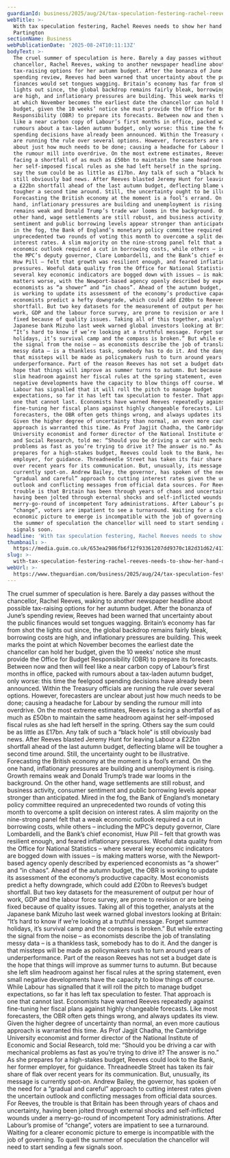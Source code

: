 ```yaml
---
guardianId: business/2025/aug/24/tax-speculation-festering-rachel-reeves-show-her-hand
webTitle: >-
  With tax speculation festering, Rachel Reeves needs to show her hand | Richard
  Partington
sectionName: Business
webPublicationDate: '2025-08-24T10:11:13Z'
bodyText: >-
  The cruel summer of speculation is here. Barely a day passes without the
  chancellor, Rachel Reeves, waking to another newspaper headline about possible
  tax-raising options for her autumn budget. After the bonanza of June’s
  spending review, Reeves had been warned that uncertainty about the public
  finances would set tongues wagging. Britain’s economy has far from shot the
  lights out since, the global backdrop remains fairly bleak, borrowing costs
  are high, and inflationary pressures are building. This week marks the point
  at which November becomes the earliest date the chancellor can hold her
  budget, given the 10 weeks’ notice she must provide the Office for Budget
  Responsibility (OBR) to prepare its forecasts. Between now and then will feel
  like a near carbon copy of Labour’s first months in office, packed with
  rumours about a tax-laden autumn budget, only worse: this time the feelgood
  spending decisions have already been announced. Within the Treasury officials
  are running the rule over several options. However, forecasters are unclear
  about just how much needs to be done; causing a headache for Labour by sending
  the rumour mill into overdrive. On the most extreme estimates, Reeves is
  facing a shortfall of as much as £50bn to maintain the same headroom against
  her self-imposed fiscal rules as she had left herself in the spring. Others
  say the sum could be as little as £17bn. Any talk of such a “black hole” is
  still obviously bad news. After Reeves blasted Jeremy Hunt for leaving Labour
  a £22bn shortfall ahead of the last autumn budget, deflecting blame will be
  tougher a second time around. Still, the uncertainty ought to be illustrative.
  Forecasting the British economy at the moment is a fool’s errand. On the one
  hand, inflationary pressures are building and unemployment is rising. Growth
  remains weak and Donald Trump’s trade war looms in the background. On the
  other hand, wage settlements are still robust, and business activity, consumer
  sentiment and public borrowing levels appear stronger than anticipated. Mired
  in the fog, the Bank of England’s monetary policy committee required an
  unprecedented two rounds of voting this month to overcome a split decision on
  interest rates. A slim majority on the nine-strong panel felt that a weak
  economic outlook required a cut in borrowing costs, while others – including
  the MPC’s deputy governor, Clare Lombardelli, and the Bank’s chief economist,
  Huw Pill – felt that growth was resilient enough, and feared inflationary
  pressures. Woeful data quality from the Office for National Statistics – where
  several key economic indicators are bogged down with issues – is making
  matters worse, with the Newport-based agency openly described by experienced
  economists as “a shower” and “in chaos”. Ahead of the autumn budget, the OBR
  is working to update its assessment of the economy’s productive capacity. Most
  economists predict a hefty downgrade, which could add £20bn to Reeves’s budget
  shortfall. But two key datasets for the measurement of output per hour of
  work, GDP and the labour force survey, are prone to revision or are being
  fixed because of quality issues. Taking all of this together, analysts at the
  Japanese bank Mizuho last week warned global investors looking at Britain:
  “It’s hard to know if we’re looking at a truthful message. Forget summer
  holidays, it’s survival camp and the compass is broken.” But while extracting
  the signal from the noise – as economists describe the job of translating
  messy data – is a thankless task, somebody has to do it. And the danger is
  that missteps will be made as policymakers rush to turn around years of
  underperformance. Part of the reason Reeves has not set a budget date is the
  hope that things will improve as summer turns to autumn. But because she left
  slim headroom against her fiscal rules at the spring statement, even small
  negative developments have the capacity to blow things off course. While
  Labour has signalled that it will roll the pitch to manage budget
  expectations, so far it has left tax speculation to fester. That approach is
  one that cannot last. Economists have warned Reeves repeatedly against
  fine-tuning her fiscal plans against highly changeable forecasts. Like most
  forecasters, the OBR often gets things wrong, and always updates its view.
  Given the higher degree of uncertainty than normal, an even more cautious
  approach is warranted this time. As Prof Jagjit Chadha, the Cambridge
  University economist and former director of the National Institute of Economic
  and Social Research, told me: “Should you be driving a car with mechanical
  problems as fast as you’re trying to drive it? The answer is no.” As she
  prepares for a high-stakes budget, Reeves could look to the Bank, her former
  employer, for guidance. Threadneedle Street has taken its fair share of flak
  over recent years for its communication. But, unusually, its message is
  currently spot-on. Andrew Bailey, the governor, has spoken of the need for a
  “gradual and careful” approach to cutting interest rates given the uncertain
  outlook and conflicting messages from official data sources. For Reeves, the
  trouble is that Britain has been through years of chaos and uncertainty,
  having been jolted through external shocks and self-inflicted wounds under a
  merry-go-round of incompetent Tory administrations. After Labour’s promise of
  “change”, voters are impatient to see a turnaround. Waiting for a clearer
  economic picture to emerge is incompatible with the job of governing. To quell
  the summer of speculation the chancellor will need to start sending a few
  signals soon.
headline: 'With tax speculation festering, Rachel Reeves needs to show her hand '
thumbnail: >-
  https://media.guim.co.uk/653ea2986fb6f12f93361207dd9370c182d31d62/417_0_4267_3414/500.jpg
slug: >-
  with-tax-speculation-festering-rachel-reeves-needs-to-show-her-hand-or-richard-partington
webUrl: >-
  https://www.theguardian.com/business/2025/aug/24/tax-speculation-festering-rachel-reeves-show-her-hand
---
```

The cruel summer of speculation is here. Barely a day passes without the chancellor, Rachel Reeves, waking to another newspaper headline about possible tax-raising options for her autumn budget. After the bonanza of June’s spending review, Reeves had been warned that uncertainty about the public finances would set tongues wagging. Britain’s economy has far from shot the lights out since, the global backdrop remains fairly bleak, borrowing costs are high, and inflationary pressures are building. This week marks the point at which November becomes the earliest date the chancellor can hold her budget, given the 10 weeks’ notice she must provide the Office for Budget Responsibility (OBR) to prepare its forecasts. Between now and then will feel like a near carbon copy of Labour’s first months in office, packed with rumours about a tax-laden autumn budget, only worse: this time the feelgood spending decisions have already been announced. Within the Treasury officials are running the rule over several options. However, forecasters are unclear about just how much needs to be done; causing a headache for Labour by sending the rumour mill into overdrive. On the most extreme estimates, Reeves is facing a shortfall of as much as £50bn to maintain the same headroom against her self-imposed fiscal rules as she had left herself in the spring. Others say the sum could be as little as £17bn. Any talk of such a “black hole” is still obviously bad news. After Reeves blasted Jeremy Hunt for leaving Labour a £22bn shortfall ahead of the last autumn budget, deflecting blame will be tougher a second time around. Still, the uncertainty ought to be illustrative. Forecasting the British economy at the moment is a fool’s errand. On the one hand, inflationary pressures are building and unemployment is rising. Growth remains weak and Donald Trump’s trade war looms in the background. On the other hand, wage settlements are still robust, and business activity, consumer sentiment and public borrowing levels appear stronger than anticipated. Mired in the fog, the Bank of England’s monetary policy committee required an unprecedented two rounds of voting this month to overcome a split decision on interest rates. A slim majority on the nine-strong panel felt that a weak economic outlook required a cut in borrowing costs, while others – including the MPC’s deputy governor, Clare Lombardelli, and the Bank’s chief economist, Huw Pill – felt that growth was resilient enough, and feared inflationary pressures. Woeful data quality from the Office for National Statistics – where several key economic indicators are bogged down with issues – is making matters worse, with the Newport-based agency openly described by experienced economists as “a shower” and “in chaos”. Ahead of the autumn budget, the OBR is working to update its assessment of the economy’s productive capacity. Most economists predict a hefty downgrade, which could add £20bn to Reeves’s budget shortfall. But two key datasets for the measurement of output per hour of work, GDP and the labour force survey, are prone to revision or are being fixed because of quality issues. Taking all of this together, analysts at the Japanese bank Mizuho last week warned global investors looking at Britain: “It’s hard to know if we’re looking at a truthful message. Forget summer holidays, it’s survival camp and the compass is broken.” But while extracting the signal from the noise – as economists describe the job of translating messy data – is a thankless task, somebody has to do it. And the danger is that missteps will be made as policymakers rush to turn around years of underperformance. Part of the reason Reeves has not set a budget date is the hope that things will improve as summer turns to autumn. But because she left slim headroom against her fiscal rules at the spring statement, even small negative developments have the capacity to blow things off course. While Labour has signalled that it will roll the pitch to manage budget expectations, so far it has left tax speculation to fester. That approach is one that cannot last. Economists have warned Reeves repeatedly against fine-tuning her fiscal plans against highly changeable forecasts. Like most forecasters, the OBR often gets things wrong, and always updates its view. Given the higher degree of uncertainty than normal, an even more cautious approach is warranted this time. As Prof Jagjit Chadha, the Cambridge University economist and former director of the National Institute of Economic and Social Research, told me: “Should you be driving a car with mechanical problems as fast as you’re trying to drive it? The answer is no.” As she prepares for a high-stakes budget, Reeves could look to the Bank, her former employer, for guidance. Threadneedle Street has taken its fair share of flak over recent years for its communication. But, unusually, its message is currently spot-on. Andrew Bailey, the governor, has spoken of the need for a “gradual and careful” approach to cutting interest rates given the uncertain outlook and conflicting messages from official data sources. For Reeves, the trouble is that Britain has been through years of chaos and uncertainty, having been jolted through external shocks and self-inflicted wounds under a merry-go-round of incompetent Tory administrations. After Labour’s promise of “change”, voters are impatient to see a turnaround. Waiting for a clearer economic picture to emerge is incompatible with the job of governing. To quell the summer of speculation the chancellor will need to start sending a few signals soon.
